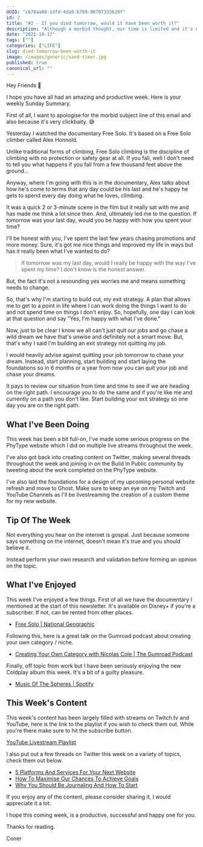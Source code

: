 ```yaml
---
UUID: "c678aa80-1dfd-4da9-b789-90707333628f"
id: 2
title: "#2 - If you died tomorrow, would it have been worth it?"
description: "Although a morbid thought, our time is limited and it's up to us to choose how to spend it. In this edition, that's the thought and question I grapple with."
date: "2021-10-17"
tags: [""]
categories: ["LIFE"]
slug: died-tomorrow-been-worth-it
image: /images/generic/sand-timer.jpg
published: true
canonical_url: ""
---
```


Hey Friends 👋

I hope you have all had an amazing and productive week. Here is your weekly Sunday Summary.

First of all, I want to apologise for the morbid subject line of this email and also because it's very clickbaity. 😅

Yesterday I watched the documentary Free Solo. It's based on a Free Solo climber called Alex Honnold.

Unlike traditional forms of climbing, Free Solo climbing is the discipline of climbing with no protection or safety gear at all. If you fall, well I don't need to tell you what happens if you fall from a few thousand feet above the ground...

Anyway, where I'm going with this is in the documentary, Alex talks about how he's come to terms that any day could be his last and he's happy he gets to spend every day doing what he loves, climbing.

It was a quick 2 or 3-minute scene in the film but it really sat with me and has made me think a lot since then. And, ultimately led me to the question.
If tomorrow was your last day, would you be happy with how you spent your time?

I'll be honest with you, I've spent the last few years chasing promotions and more money. Sure, it's got me nice things and improved my life in ways but has it really been what I've wanted to do?

> If tomorrow was my last day, would I really be happy with the way I've spent my time? I don't know is the honest answer.

But, the fact it's not a resounding yes worries me and means something needs to change.

So, that's why I'm starting to build out, my exit strategy. A plan that allows me to get to a point in life where I can work doing the things I want to do and not spend time on things I don't enjoy. So, hopefully, one day I can look at that question and say "Yes, I'm happy with what I've done."

Now, just to be clear I know we all can't just quit our jobs and go chase a wild dream we have that's unwise and definitely not a smart move. But, that's why I said I'm building an exit strategy not quitting my job.

I would heavily advise against quitting your job tomorrow to chase your dream. Instead, start planning, start building and start laying the foundations so in 6 months or a year from now you can quit your job and chase your dreams.

It pays to review our situation from time and time to see if we are heading on the right path. I encourage you to do the same and if you're like me and currently on a path you don't like. Start building your exit strategy so one day you are on the right path.

## What I've Been Doing

This week has been a bit full-on, I've made some serious progress on the PhyType website which I did on multiple live streams throughout the week.

I've also got back into creating content on Twitter, making several threads throughout the week and joining in on the Build In Public community by tweeting about the work completed on the PhyType website.

I've also laid the foundations for a design of my upcoming personal website refresh and move to Ghost. Make sure to keep an eye on my Twitch and YouTube Channels as I'll be livestreaming the creation of a custom theme for my new website.

## Tip Of The Week

Not everything you hear on the internet is gospal. Just because someone says something on the internet, doesn't mean it's true and you should believe it.

Instead perform your own research and validation before forming an opinion on the topic.

## What I've Enjoyed

This week I've enjoyed a few things. First of all we have the documentary I mentioned at the start of this newsletter. It's available on Disney+ if you're a subscriber. If not, can be rented from other places.

- [Free Solo | National Geographic](https://www.youtube.com/watch?v=urRVZ4SW7WU)

Following this, here is a great talk on the Gumroad podcast about creating your own category / niche.

- [Creating Your Own Category with Nicolas Cole | The Gumroad Podcast](https://www.youtube.com/watch?v=X3bQfP_2ALs)

Finally, off topic from work but I have been seriously enjoying the new Coldplay album this week. It's a bit of a guilty pleasure.

- [Music Of The Spheres | Spotify](https://open.spotify.com/album/06mXfvDsRZNfnsGZvX2zpb)

## This Week's Content

This week's content has been largely filled with streams on Twitch.tv and YouTube, here is the link to the playlist if you wish to check them out. While you're there make sure to hit the subscribe button.

[YouTube Livestream Playlist](https://www.youtube.com/playlist?list=PLRbCPnFLHeCDCrTYhu2uRifr7TgdMnb4P)

I also put out a few threads on Twitter this week on a variety of topics, check them out below.

- [5 Platforms And Services For Your Next Website](https://twitter.com/MrConerMurphy/status/1447604362033913856)
- [How To Maximise Our Chances To Achieve Goals](https://twitter.com/MrConerMurphy/status/1448321816452272131)
- [Why You Should Be Journaling And How To Start](https://twitter.com/MrConerMurphy/status/1449067211625218052)

If you enjoy any of the content, please consider sharing it, I would appreciate it a lot.

I hope this coming week, is a productive, successful and happy one for you.

Thanks for reading.

Coner
